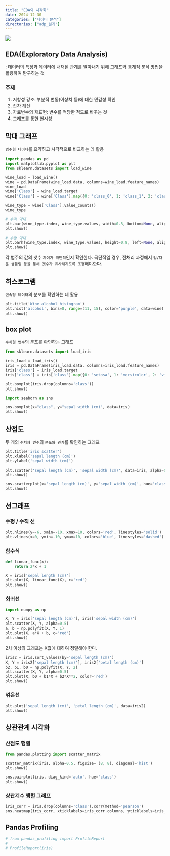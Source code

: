 ```yaml
---
title: "EDA와 시각화"
date: 2024-12-30
categories: ["데이터 분석"]
directories: ["adp_실기"]
---
```


![](/img/stat-thumb.jpg){.post-thumbnail}

## EDA(Exploratory Data Analysis)

: 데이터의 특징과 데이터에 내재된 관계를 알아내기 위해 그래프와 통계적 분석 방법을 활용하여 탐구하는 것

### 주제

1. 저항성 강조: 부분적 변동(이상치 등)에 대한 민감성 확인
2. 잔차 계산
3. 자료변수의 재표현: 변수를 적당한 척도로 바꾸는 것
4. 그래프를 통한 현시성

## 막대 그래프

`범주형 데이터`를 요약하고 시각적으로 비교하는 데 활용

```python
import pandas as pd
import matplotlib.pyplot as plt
from sklearn.datasets import load_wine

wine_load = load_wine()
wine = pd.DataFrame(wine_load.data, columns=wine_load.feature_names)
wine_load
wine['Class'] = wine_load.target
wine['Class'] = wine['Class'].map({0: 'class_0', 1: 'class_1', 2: 'class_2'})

wine_type = wine['Class'].value_counts()
wine_type
```

```python
# 수직 막대
plt.bar(wine_type.index, wine_type.values, width=0.8, bottom=None, align = 'center')
plt.show()
```

```python
# 수평 막대
plt.barh(wine_type.index, wine_type.values, height=0.8, left=None, align = 'center')
plt.show()
```

각 범주의 값의 갯수 `차이가 극단적`인지 확인한다.
극단적일 경우, 전처리 과정에서 `업/다운 샘플링 등을 통해 갯수가 유사해지도록 조정`해야한다.

## 히스토그램

`연속형 데이터`의 분포를 확인하는 데 활용

```python
plt.title('Wine alcohol histogram')
plt.hist('alcohol', bins=8, range=(11, 15), color='purple', data=wine)
plt.show()
```

## box plot

`수치형 변수`의 분포를 확인하는 그래프

```python
from sklearn.datasets import load_iris

iris_load = load_iris()
iris = pd.DataFrame(iris_load.data, columns=iris_load.feature_names)
iris['class'] = iris_load.target
iris['class'] = iris['class'].map({0: 'setosa', 1: 'versicolor', 2: 'virginica'})

plt.boxplot(iris.drop(columns='class'))
plt.show()
```

```python
import seaborn as sns

sns.boxplot(x="class", y="sepal width (cm)", data=iris)
plt.show()
```

## 산점도

두 개의 `수치형 변수`의 `분포와 관계`를 확인하는 그래프

```python
plt.title('iris scatter')
plt.xlabel('sepal length (cm)')
plt.ylabel('sepal width (cm)')

plt.scatter('sepal length (cm)', 'sepal width (cm)', data=iris, alpha=0.5)
plt.show()
```

```python
sns.scatterplot(x='sepal length (cm)', y='sepal width (cm)', hue='class', data=iris, style='class')
plt.show()
```

## 선그래프

### 수평 / 수직 선

```python
plt.hlines(y=-6, xmin=-10, xmax=10, colors='red', linestyles='solid')
plt.vlines(x=0, ymin=-10, ymax=10, colors='blue', linestyles='dashed')
```

### 함수식

```python
def linear_func(x):
    return 2*x + 1

X = iris['sepal length (cm)']
plt.plot(X, linear_func(X), c='red')
plt.show()
```

### 회귀선

```python
import numpy as np

X, Y = iris['sepal length (cm)'], iris['sepal width (cm)']
plt.scatter(X, Y, alpha=0.5)
a, b = np.polyfit(X, Y, 1)
plt.plot(X, a*X + b, c='red')
plt.show()
```

2차 이상의 그래프는 X값에 대하여 정렬해야 한다.

```python
iris2 = iris.sort_values(by='sepal length (cm)')
X, Y = iris2['sepal length (cm)'], iris2['petal length (cm)']
b2, b1, b0 = np.polyfit(X, Y, 2)
plt.scatter(X, Y, alpha=0.5)
plt.plot(X, b0 + b1*X + b2*X**2, color='red')
plt.show()
```

### 꺾은선

```python
plt.plot('sepal length (cm)', 'petal length (cm)', data=iris2)
plt.show()
```

## 상관관계 시각화

### 산점도 행렬

```python
from pandas.plotting import scatter_matrix

scatter_matrix(iris, alpha=0.5, figsize= (8, 8), diagonal='hist')
plt.show()
```

```python
sns.pairplot(iris, diag_kind='auto', hue='class')
plt.show()
```

### 상관계수 행렬 그래프

```python
iris_corr = iris.drop(columns='class').corr(method='pearson')
sns.heatmap(iris_corr, xticklabels=iris_corr.columns, yticklabels=iris_corr.columns, cmap="RdBu_r", annot=True)
```

## Pandas Profiling

```python
# from pandas_profiling import ProfileReport
#
# ProfileReport(iris)
```
